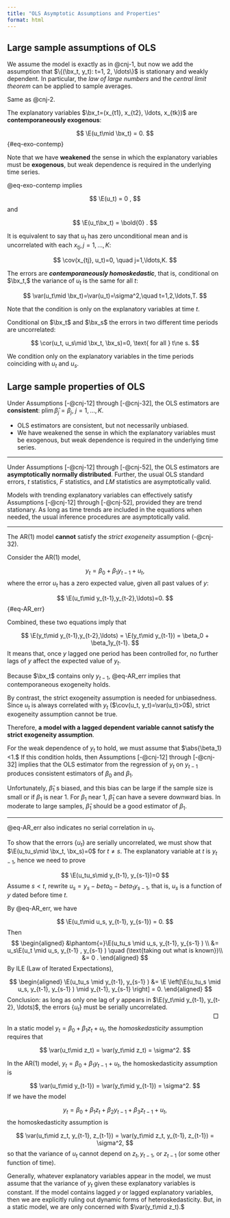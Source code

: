 ```yaml
---
title: "OLS Asymptotic Assumptions and Properties"
format: html
---
```



## Large sample assumptions of OLS

:::{#cnj-12 name="Linear and Weak Dependence"}
We assume the model is exactly as in @cnj-1, but now we add the assumption
that $\{(\bx_t, y_t): t=1, 2, \ldots\}$ is stationary and weakly dependent. In particular, the *law of large numbers* and the *central limit theorem* can be applied to sample averages.
:::

:::{#cnj-22 name="No Perfect Collinearity"}
Same as @cnj-2.
:::

:::{#cnj-32 name="Zero Conditional Mean"}
The explanatory variables $\bx_t=(x_{t1}, x_{t2}, \ldots, x_{tk})$ are **contemporaneously exogenous**:

$$
\E(u_t\mid \bx_t) = 0.
$${#eq-exo-contemp}
:::

Note that we have **weakened** the sense in which the explanatory variables must be **exogenous**, but weak dependence is required in the underlying time series.

@eq-exo-contemp implies

$$
\E(u_t) = 0 ,
$$
and

$$
\E(u_t\bx_t) = \bold{0} .
$$

It is equivalent to say that $u_t$ has zero unconditional mean and is uncorrelated with each $x_{tj}, j=1,\ldots,K$:

$$
\cov(x_{tj}, u_t)=0, \quad j=1,\ldots,K.
$$

:::{#cnj-42 name="Homoskedasticity"}
The errors are ***contemporaneously homoskedastic***, that is, conditional on $\bx_t,$ the variance of $u_t$ is the same for all $t:$ 

$$
\var(u_t\mid \bx_t)=\var(u_t)=\sigma^2,\quad t=1,2,\ldots,T.
$$
:::

Note that the condition is only on the explanatory variables at time $t.$

:::{#cnj-52 name="No Serial Correlation"}
Conditional on $\bx_t$ and $\bx_s$ the errors in two different time periods are uncorrelated: 

$$
\cor(u_t, u_s\mid \bx_t, \bx_s)=0, \text{ for all } t\ne s.
$$
:::

We condition only on the explanatory variables in the time periods coinciding with $u_t$ and $u_s.$



## Large sample properties of OLS

Under Assumptions [-@cnj-12] through [-@cnj-32], the OLS estimators are **consistent**: $\mathrm{plim}\, \hat{\beta}_j = \beta_j,$ $j=1,\ldots,K.$

- OLS estimators are consistent, but not necessarily unbiased.
- We have weakened the sense in which the explanatory variables must be exogenous, but weak dependence is required in the underlying time series.


--------------------------------------------------------------------------------

Under Assumptions [-@cnj-12] through [-@cnj-52], the OLS estimators are **asymptotically normally distributed**. Further, the usual OLS standard errors, $t$ statistics, $F$ statistics, and $LM$ statistics are asymptotically valid.


Models with trending explanatory variables can effectively satisfy Assumptions [-@cnj-12] through [-@cnj-52], provided they are trend stationary. As long as time trends are included in the equations when needed, the usual inference procedures are asymptotically valid.

--------------------------------------------------------------------------------

:::{#exm-exo3}
The AR(1) model **cannot** satisfy the *strict exogeneity* assumption (-@cnj-32).

Consider the AR(1) model,

$$
y_t = \beta_0 + \beta_1y_{t-1} + u_t,
$$
where the error $u_t$ has a zero expected value, given all past values of $y:$

$$
\E(u_t\mid y_{t-1},y_{t-2},\ldots)=0.
$$ {#eq-AR_err}

Combined, these two equations imply that

$$
\E(y_t\mid y_{t-1},y_{t-2},\ldots) = \E(y_t\mid y_{t-1}) =  \beta_0 + \beta_1y_{t-1}.
$$
It means that, once $y$ lagged one period has been controlled for, no further lags of $y$ affect the expected value of $y_t.$

Because $\bx_t$ contains only $y_{t-1},$ @eq-AR_err implies that contemporaneous exogeneity holds. 

By contrast, the strict exogeneity assumption is needed for unbiasedness.
Since $u_t$ is always correlated with $y_t$ ($\cov(u_t, y_t)=\var(u_t)>0$), strict exogeneity assumption cannot be true.

Therefore, **a model with a lagged dependent variable cannot satisfy the strict exogeneity assumption**.

For the weak dependence of $y_t$ to hold, we must assume that $\abs{\beta_1}<1.$ If this condition holds, then Assumptions [-@cnj-12] through [-@cnj-32] implies that the OLS estimator from the regression of $y_t$ on $y_{t-1}$ produces consistent estimators of $\beta_0$ and $\beta_1.$ 

Unfortunately, $\hat{\beta}_1$ s biased, and this bias can be large if the sample size is small or if $\beta_1$ is near 1. For $\beta_1$ near 1, $\hat{\beta}_1$ can have a severe downward bias. In moderate to large samples, $\hat{\beta}_1$ should be a good estimator of $\beta_1.$
:::

--------------------------------------------------------------------------------

@eq-AR_err also indicates no serial correlation in $u_t.$

::: {.proof}
To show that the errors  $\{u_t\}$ are serially uncorrelated, we must show that $\E(u_tu_s\mid \bx_t, \bx_s)=0$ for $t\ne s.$ The explanatory variable at $t$ is $y_{t-1}$, hence we need to prove

$$
\E(u_tu_s\mid y_{t-1}, y_{s-1})=0
$$
Assume $s<t,$ rewrite $u_s = y_s-beta_0-beta_1y_{s-1},$ that is, $u_s$ is a function of $y$ dated before time $t.$

By @eq-AR_err, we have

$$
\E(u_t\mid u_s, y_{t-1}, y_{s-1}) = 0.
$$
Then
$$
\begin{aligned}
&\phantom{=}\E(u_tu_s \mid u_s, y_{t-1}, y_{s-1} ) \\
&= u_s\E(u_t \mid u_s, y_{t-1} , y_{s-1} )  \quad (\text{taking out what is known})\\
&= 0 .
\end{aligned}
$$
By ILE (Law of Iterated Expectations), 

$$
\begin{aligned}
\E(u_tu_s \mid y_{t-1}, y_{s-1} ) 
&= \E \left[\E(u_tu_s \mid u_s, y_{t-1}, y_{s-1} ) \mid y_{t-1}, y_{s-1} \right] = 0.
\end{aligned}
$$
Conclusion: as long as only one lag of $y$ appears in $\E(y_t\mid y_{t-1}, y_{t-2}, \ldots)$, the errors $\{u_t\}$ must be serially uncorrelated.
:::
<div style='margin-top:-1em; margin-bottom:3em'><span style='float:right; margin-right:10px; '>&#9633;</span></div>


:::{#exm-homoske}
In a static model $y_t = \beta_0+\beta_1z_t+u_t,$ the *homoskedasticity* assumption requires that 

$$
\var(u_t\mid z_t) = \var(y_t\mid z_t) = \sigma^2.
$$

In the AR(1) model, $y_t = \beta_0+\beta_1y_{t-1}+u_t,$ the homoskedasticity assumption is

$$
\var(u_t\mid y_{t-1}) = \var(y_t\mid y_{t-1}) = \sigma^2.
$$
If we have the model

$$
y_t = \beta_0 + \beta_1z_t + \beta_2y_{t-1} + \beta_3z_{t-1}+u_t,
$$
the homoskedasticity assumption is

$$
\var(u_t\mid z_t, y_{t-1}, z_{t-1}) = \var(y_t\mid z_t, y_{t-1}, z_{t-1}) = \sigma^2,
$$
so that the variance of $u_t$ cannot depend on $z_t, y_{t-1},$ or $z_{t-1}$ (or some other function of time). 

Generally, whatever explanatory variables appear in the model, we must assume that the variance of $y_t$ given these explanatory variables is constant. If the model contains lagged $y$ or lagged explanatory variables, then we are explicitly ruling out dynamic forms of heteroskedasticity. But, in a static model, we are only concerned with $\var(y_t\mid z_t).$ 
:::






